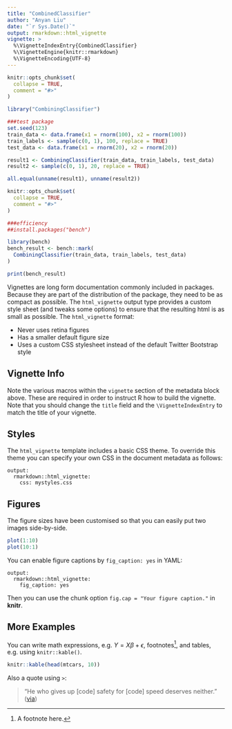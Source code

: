 ```yaml
---
title: "CombinedClassifier"
author: "Anyan Liu"
date: "`r Sys.Date()`"
output: rmarkdown::html_vignette
vignette: >
  %\VignetteIndexEntry{CombinedClassifier}
  %\VignetteEngine{knitr::rmarkdown}
  %\VignetteEncoding{UTF-8}
---
```


```r
knitr::opts_chunk$set(
  collapse = TRUE,
  comment = "#>"
)

library("CombiningClassifier")

###test package
set.seed(123)
train_data <- data.frame(x1 = rnorm(100), x2 = rnorm(100))
train_labels <- sample(c(0, 1), 100, replace = TRUE)
test_data <- data.frame(x1 = rnorm(20), x2 = rnorm(20))

result1 <- CombiningClassifier(train_data, train_labels, test_data)
result2 <- sample(c(0, 1), 20, replace = TRUE)  

all.equal(unname(result1), unname(result2))
```


```r
knitr::opts_chunk$set(
  collapse = TRUE,
  comment = "#>"
)

###efficiency
##install.packages("bench")

library(bench)
bench_result <- bench::mark(
  CombiningClassifier(train_data, train_labels, test_data)
)

print(bench_result)

```



Vignettes are long form documentation commonly included in packages. Because they are part of the distribution of the package, they need to be as compact as possible. The `html_vignette` output type provides a custom style sheet (and tweaks some options) to ensure that the resulting html is as small as possible. The `html_vignette` format:

- Never uses retina figures
- Has a smaller default figure size
- Uses a custom CSS stylesheet instead of the default Twitter Bootstrap style

## Vignette Info

Note the various macros within the `vignette` section of the metadata block above. These are required in order to instruct R how to build the vignette. Note that you should change the `title` field and the `\VignetteIndexEntry` to match the title of your vignette.

## Styles

The `html_vignette` template includes a basic CSS theme. To override this theme you can specify your own CSS in the document metadata as follows:

    output: 
      rmarkdown::html_vignette:
        css: mystyles.css

## Figures

The figure sizes have been customised so that you can easily put two images side-by-side. 

```r
plot(1:10)
plot(10:1)
```

You can enable figure captions by `fig_caption: yes` in YAML:

    output:
      rmarkdown::html_vignette:
        fig_caption: yes

Then you can use the chunk option `fig.cap = "Your figure caption."` in **knitr**.

## More Examples

You can write math expressions, e.g. $Y = X\beta + \epsilon$, footnotes^[A footnote here.], and tables, e.g. using `knitr::kable()`.

```r
knitr::kable(head(mtcars, 10))
```

Also a quote using `>`:

> "He who gives up [code] safety for [code] speed deserves neither."
([via](https://twitter.com/hadleywickham/status/504368538874703872))
